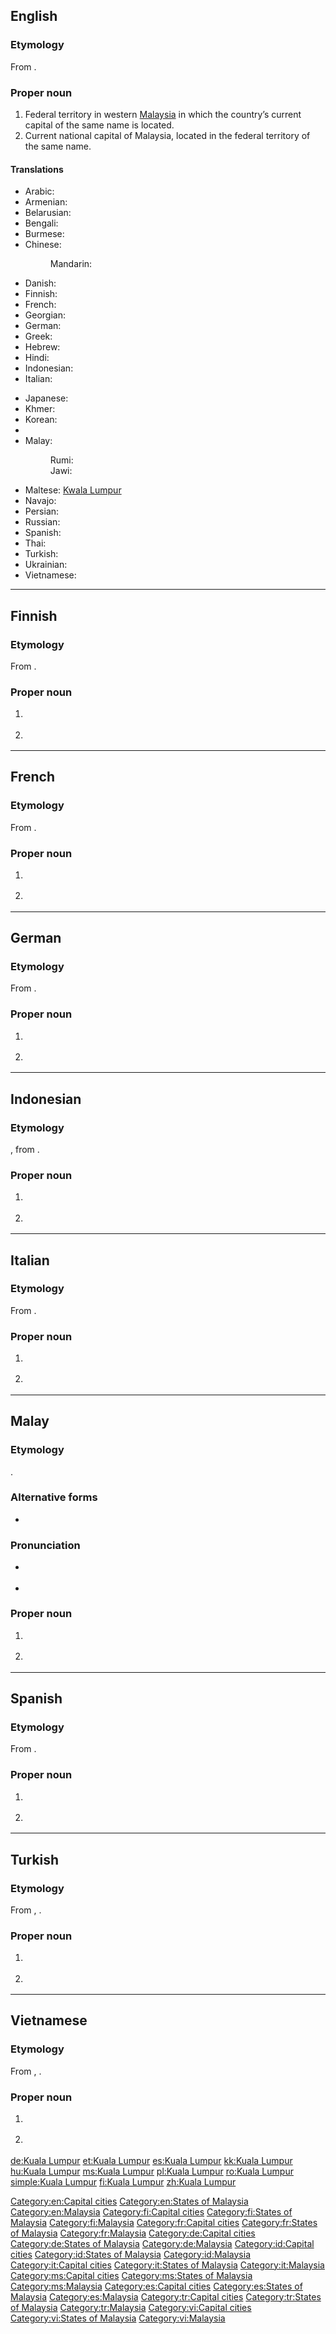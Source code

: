 ==English==
{{wikipedia}}

===Etymology===
From {{etyl|ms}} {{term|Kuala Lumpur|lang=ms}}.

===Proper noun===
{{en-proper noun}}

# Federal territory in western [[Malaysia]] in which the country’s current capital of the same name is located.
# Current national capital of Malaysia, located in the federal territory of the same name.

====Translations====
{{trans-top|capital of Malaysia}}
* Arabic: {{t-|ar|كوالا لمبور|m|tr=kwaala lumbuur}}
* Armenian: {{t-|hy|Կուալա Լումպուր|tr=Kuala Lumpur|sc=Armn}}
* Belarusian: {{t-|be|Куала-Лумпур|m|tr=Kuala-Lúmpur|sc=Cyrl}}
* Bengali: {{t-|bn|কুয়ালালামপুর|sc=Beng}}
* Burmese: {{t-|my|ကွာလာလမ်ပူမြို့|sc=Mymr|xs=Burmese}}
* Chinese:
*: Mandarin: {{t-|cmn|吉隆坡|tr=Jílóngpō|sc=Hani}}
* Danish: {{t|da|Kuala Lumpur}}
* Finnish: {{t+|fi|Kuala Lumpur}}
* French: {{t-|fr|Kuala Lumpur|m}}
* Georgian: {{t-|ka|კუალა-ლუმპური|tr=kuala-lumpuri|sc=Geor}}
* German: {{t+|de|Kuala Lumpur|n}}
* Greek: {{t-|el|Κουάλα Λουμπούρ|tr=Kouála Loumpoúr}}
* Hebrew: {{t-|he|קואלה לומפור}}
* Hindi: {{t-|hi|कुआला लमपुर|tr=ku'ālā lampur|xs=Hindi}}
* Indonesian: {{t-|id|Kuala Lumpur}}
* Italian: {{t-|it|Kuala Lumpur|f}}
{{trans-mid}}
* Japanese: {{t-|ja|クアラルンプール|tr=Kuararunpūru}}
* Khmer: {{t-|km|កូឡាឡាំពួរ|tr=kuulaa-laampur|sc=Khmr|xs=Khmer}}
* Korean: {{t+|ko|쿠알라룸푸르|tr=Kuallarumpureu|sc=Hang}}
* {{trreq|lo}}
* Malay:
*: Rumi: {{t-|ms|Kuala Lumpur}}
*: Jawi: {{t-|ms|کوالا لومڤور|sc=Arab}}
* Maltese: [[Kwala Lumpur]]
* Navajo: {{tø|nv|Kʼoala Lompo}}
* Persian: {{t-|fa|کوالالامپور|tr=Kvâlâlâmpur|sc=fa-Arab}}
* Russian: {{t-|ru|Куала-Лумпур|m|tr=Kuala-Lúmpur}}
* Spanish: {{t+|es|Kuala Lumpur|m}}
* Thai: {{t-|th|กัวลาลัมเปอร์|tr=kualalampoe}}
* Turkish: {{t-|tr|Kuala Lumpur}}
* Ukrainian: {{t-|uk|Куала-Лумпур|m|tr=Kuala-Lúmpur|sc=Cyrl}}
* Vietnamese: {{t-|vi|Kuala Lumpur|xs=Vietnamese}}
{{trans-bottom}}

[[Category:en:Capital cities]]
[[Category:en:States of Malaysia]]
[[Category:en:Malaysia]]

----

==Finnish==
{{wikipedia|lang=fi}}

===Etymology===
From {{etyl|ms|fi}} {{term|Kuala Lumpur|lang=ms}}.

===Proper noun===
{{head|fi|proper noun}}

# {{l|en|Kuala Lumpur}} {{gloss|capital of Malaysia}}
# {{l|en|Kuala Lumpur}} {{gloss|federal territory in Malaysia}}

[[Category:fi:Capital cities]]
[[Category:fi:States of Malaysia]]
[[Category:fi:Malaysia]]

----

==French==
{{wikipedia|lang=fr}}

===Etymology===
From {{etyl|ms|fr}} {{term|Kuala Lumpur|lang=ms}}.

===Proper noun===
{{head|fr|proper noun|g=m}}

# {{l|en|Kuala Lumpur}} {{gloss|capital of Malaysia}}
# {{l|en|Kuala Lumpur}} {{gloss|federal territory in Malaysia}}

[[Category:fr:Capital cities]]
[[Category:fr:States of Malaysia]]
[[Category:fr:Malaysia]]

----

==German==
{{wikipedia|lang=de}}

===Etymology===
From {{etyl|ms|de}} {{term|Kuala Lumpur|lang=ms}}.

===Proper noun===
{{head|de|proper noun|g=n}}

# {{l|en|Kuala Lumpur}} {{gloss|capital of Malaysia}}
# {{l|en|Kuala Lumpur}} {{gloss|federal territory in Malaysia}}

[[Category:de:Capital cities]]
[[Category:de:States of Malaysia]]
[[Category:de:Malaysia]]

----

==Indonesian==
{{wikipedia|lang=id}}

===Etymology===
{{compound|kuala|gloss1=confluence|lumpur|gloss2=mud|lang=id}}, from {{etyl|ms|id}} {{term|Kuala Lumpur|lang=ms}}.

===Proper noun===
{{head|id|proper noun}}

# {{l|en|Kuala Lumpur}} {{gloss|capital of Malaysia}}
# {{l|en|Kuala Lumpur}} {{gloss|federal territory in Malaysia}}

[[Category:id:Capital cities]]
[[Category:id:States of Malaysia]]
[[Category:id:Malaysia]]

----

==Italian==
{{wikipedia|lang=it}}

===Etymology===
From {{etyl|ms|it}} {{term|Kuala Lumpur|lang=ms}}.

===Proper noun===
{{head|it|proper noun|g=f}}

# {{l|en|Kuala Lumpur}} {{gloss|capital of Malaysia}}
# {{l|en|Kuala Lumpur}} {{gloss|federal territory in Malaysia}}

[[Category:it:Capital cities]]
[[Category:it:States of Malaysia]]
[[Category:it:Malaysia]]

----

==Malay==
{{wikipedia|lang=ms}}

===Etymology===
{{compound|kuala|gloss1=confluence|lumpur|gloss2=mud|lang=ms}}.

===Alternative forms===
* {{l|ms|کوالا لومڤور|sc=Arab}}

===Pronunciation===
* {{a|Johor-Selangor}} {{IPA|/kualə lumpo(r)/|lang=ms}}
* {{a|Riau-Lingga}} {{IPA|/kuala lumpʊ(r)/|lang=ms}}

===Proper noun===
{{head|ms|proper noun|head={{l|ms|kuala|Kuala}} {{l|ms|lumpur|Lumpur}}|Jawi spelling|{{l|ms|کوالا لومڤور|sc=Arab}}}}

# {{l|en|Kuala Lumpur}} {{gloss|capital of Malaysia}}
# {{l|en|Kuala Lumpur}} {{gloss|federal territory in Malaysia}}

[[Category:ms:Capital cities]]
[[Category:ms:States of Malaysia]]
[[Category:ms:Malaysia]]

----

==Spanish==
{{wikipedia|lang=es}}

===Etymology===
From {{etyl|ms|es}} {{term|Kuala Lumpur|lang=ms}}.

===Proper noun===
{{head|es|proper noun|g=m}}

# {{l|en|Kuala Lumpur}} {{gloss|capital of Malaysia}}
# {{l|en|Kuala Lumpur}} {{gloss|federal territory in Malaysia}}

[[Category:es:Capital cities]]
[[Category:es:States of Malaysia]]
[[Category:es:Malaysia]]

----

==Turkish==
{{wikipedia|lang=tr}}

===Etymology===
From {{etyl|en|tr}} {{term|Kuala Lumpur|lang=en}}, {{etyl|ms|tr}} {{term|Kuala Lumpur|lang=ms}}.

===Proper noun===
{{head|tr|proper noun}}

# {{l|en|Kuala Lumpur}} {{gloss|capital of Malaysia}}
# {{l|en|Kuala Lumpur}} {{gloss|federal territory in Malaysia}}

[[Category:tr:Capital cities]]
[[Category:tr:States of Malaysia]]
[[Category:tr:Malaysia]]

----

==Vietnamese==
{{wikipedia|lang=vi}}

===Etymology===
From {{etyl|en|vi}} {{term|Kuala Lumpur|lang=en}}, {{etyl|ms|vi}} {{term|Kuala Lumpur|lang=ms}}.

===Proper noun===
{{head|vi|proper noun}}

# {{l|en|Kuala Lumpur}} {{gloss|capital of Malaysia}}
# {{l|en|Kuala Lumpur}} {{gloss|federal territory in Malaysia}}

[[Category:vi:Capital cities]]
[[Category:vi:States of Malaysia]]
[[Category:vi:Malaysia]]

[[de:Kuala Lumpur]]
[[et:Kuala Lumpur]]
[[es:Kuala Lumpur]]
[[kk:Kuala Lumpur]]
[[hu:Kuala Lumpur]]
[[ms:Kuala Lumpur]]
[[pl:Kuala Lumpur]]
[[ro:Kuala Lumpur]]
[[simple:Kuala Lumpur]]
[[fi:Kuala Lumpur]]
[[zh:Kuala Lumpur]]